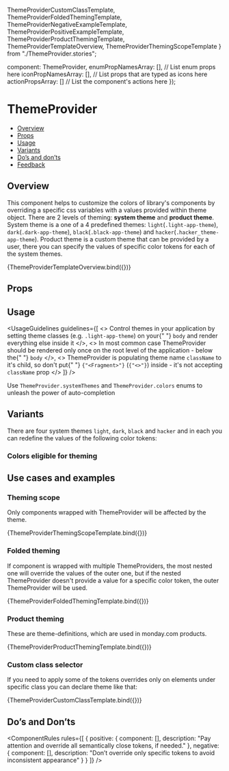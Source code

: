   ThemeProviderCustomClassTemplate,
  ThemeProviderFoldedThemingTemplate,
  ThemeProviderNegativeExampleTemplate,
  ThemeProviderPositiveExampleTemplate,
  ThemeProviderProductThemingTemplate,
  ThemeProviderTemplateOverview,
  ThemeProviderThemingScopeTemplate
} from "./ThemeProvider.stories";

  component: ThemeProvider,
  enumPropNamesArray: [], // List enum props here
  iconPropNamesArray: [], // List props that are typed as icons here
  actionPropsArray: [] // List the component's actions here
});

<Meta
  title="Components/ThemeProvider [beta]"
  component={ThemeProvider}
  argTypes={metaSettings.argTypes}
  decorators={metaSettings.decorators}
/>

# ThemeProvider

<AlphaWarning />

- [Overview](#overview)
- [Props](#props)
- [Usage](#usage)
- [Variants](#variants)
- [Do’s and don’ts](#dos-and-donts)
- [Feedback](#feedback)

## Overview

This component helps to customize the colors of library's components by overriding a specific css variables with a values provided within theme object.
There are 2 levels of theming: **system theme** and **product theme**.
System theme is a one of a 4 predefined themes: <code>light</code>(<code>.light-app-theme</code>), <code>dark</code>(<code>.dark-app-theme</code>), <code>black</code>(<code>.black-app-theme</code>) and <code>hacker</code>(<code>.hacker_theme-app-theme</code>).
Product theme is a custom theme that can be provided by a user, there you can specify the values of specific color tokens for each of the system themes.

<Canvas>
  <Story
    name="Overview"
    args={{
      theme: {
        name: "overview-theme",
        colors: {
          [ThemeProvider.systemThemes.LIGHT]: {
            [ThemeProvider.colors.primaryColor]: "green",
            [ThemeProvider.colors.primaryHoverColor]: "darkgreen"
          },
          [ThemeProvider.systemThemes.DARK]: {
            [ThemeProvider.colors.primaryColor]: "salmon",
            [ThemeProvider.colors.primaryHoverColor]: "darksalmon"
          },
          [ThemeProvider.systemThemes.BLACK]: {
            [ThemeProvider.colors.primaryColor]: "slateblue",
            [ThemeProvider.colors.primaryHoverColor]: "darkslateblue"
          },
          [ThemeProvider.systemThemes.HACKER]: {
            [ThemeProvider.colors.primaryColor]: "purple",
            [ThemeProvider.colors.primaryHoverColor]: "darkmagenta"
          }
        }
      }
    }}
  >
    {ThemeProviderTemplateOverview.bind({})}
  </Story>
</Canvas>

## Props

<ArgsTable story="Overview" />

## Usage

<UsageGuidelines
  guidelines={[
    <>
      Control themes in your application by setting theme classes (e.g. <code>.light-app-theme</code>) on your{" "}
      <code>body</code> and render everything else inside it
    </>,
    <>
      In most common case ThemeProvider should be rendered only once on the root level of the application - below the{" "}
      <code>body</code>
    </>,
    <>
      ThemeProvider is populating theme name <code>className</code> to it's child, so don't put{" "}
      <code>{"\<Fragment\>"}</code> (<code>{"\<\>"}</code>) inside - it's not accepting <code>className</code> prop
    </>
  ]}
/>

<Tip title="Dev tip">
  Use <code>ThemeProvider.systemThemes</code> and <code>ThemeProvider.colors</code> enums to unleash the power of
  auto-completion
</Tip>

## Variants

There are four system themes <code>light</code>, <code>dark</code>, <code>black</code> and <code>hacker</code> and in each you can redefine the values of the following color tokens:

### Colors eligible for theming

<Story name="Colors eligible for theming">
  <ColorsEligibleForTheming />
</Story>

## Use cases and examples

### Theming scope

Only components wrapped with ThemeProvider will be affected by the theme.

<Canvas>
  <Story name="Theming scope">{ThemeProviderThemingScopeTemplate.bind({})}</Story>
</Canvas>

### Folded theming

If component is wrapped with multiple ThemeProviders, the most nested one will override the values of the outer one, but if the nested ThemeProvider doesn't provide a value for a specific color token, the outer ThemeProvider will be used.

<Canvas>
  <Story name="Folded theming">{ThemeProviderFoldedThemingTemplate.bind({})}</Story>
</Canvas>

### Product theming

These are theme-definitions, which are used in monday.com products.

<Canvas>
  <Story name="Product theming">{ThemeProviderProductThemingTemplate.bind({})}</Story>
</Canvas>

### Custom class selector

If you need to apply some of the tokens overrides only on elements under specific class you can declare theme like that:

<Canvas>
  <Story name="Custom class selector">{ThemeProviderCustomClassTemplate.bind({})}</Story>
</Canvas>

## Do’s and Don’ts

<ComponentRules
  rules={[
    {
      positive: {
        component: [<ThemeProviderPositiveExampleTemplate />],
        description: "Pay attention and override all semantically close tokens, if needed."
      },
      negative: {
        component: [<ThemeProviderNegativeExampleTemplate />],
        description: "Don’t override only specific tokens to avoid inconsistent appearance"
      }
    }
  ]}
/>
